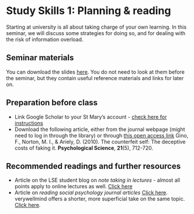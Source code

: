 
# Study Skills 1: Planning & reading

Starting at university is all about taking charge of your own learning. In this seminar, we will discuss some strategies for doing so, and for dealing with the risk of information overload.

## Seminar materials

You can download the slides <a href="./files/Seminar_1_-_planning__reading_etc.pptx">here</a>. You do not need to look at them before the seminar, but they contain useful reference materials and links for later on.


## Preparation before class

- Link Google Scholar to your St Mary's account - [check here for instructions](#read)
- Download the following article, either from the journal webpage (might need to log in through the library) or through [this open access link](http://faculty.missouri.edu/segerti/capstone/ArielyCounterfeitSelf.pdf){target="_blank"} 
Gino, F., Norton, M. I., & Ariely, D. (2010). The counterfeit self: The deceptive costs of faking it. **Psychological Science**, **21**(5), 712-720.


## Recommended readings and further resources

- Article on the LSE student blog on *note taking in lectures* - almost all points apply to online lectures as well. [Click here](https://info.lse.ac.uk/current-students/Assets/Articles/10-Tips-on-note-taking-during-lectures){target="_blank"}
- Article on *reading social psychology journal articles* [Click here](https://www.uvm.edu/~dguber/POLS234/articles/read.htm){target="_blank"}. verywellmind offers a shorter, more superficial take on the same topic. [Click here](https://www.verywellmind.com/how-to-read-and-understand-a-psychology-journal-article-2795709){target="_blank"}.   
